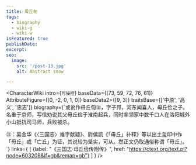 ```yaml
---
title: 毋丘甸
tags:
  - biography
  - wiki-g
  - wiki-w
isFeatured: true
publishDate:
excerpt:
seo:
  image:
    src: '/post-13.jpg'
    alt: Abstract snow

---
```



<CharacterWiki
  intro={`可操控`}
  baseData={[73, 59, 72, 76, 61]}
  AttributeFigure={[0, -2, 0, 1, 0]}
  baseData2={[9, 3]}
  traitsBase={['中原', '高义', '忠志']}
  biography={`或讹作毌丘甸㊟，字子邦，河东闻喜人，毋丘俭之子。名重于京师，写信劝说其父毋丘俭于淮南起兵，同时率领家中数千口人在洛阳城外小山抵抗司马师，兵败被杀。

㊟：吴金华《〈三国志〉难字献疑》、尉侯凯《「毋丘」补释》等以出土玺印中作「毋丘」或「亡丘」为证，其说较为坚实，可从。然正文仍取通俗称谓「毋丘」。`}
  links={
    [
      {label: "《三国志·毋丘俭传附传》", href: "https://ctext.org/text.pl?node=603208&if=gb&remap=gb"}
    ]
  }
/>
